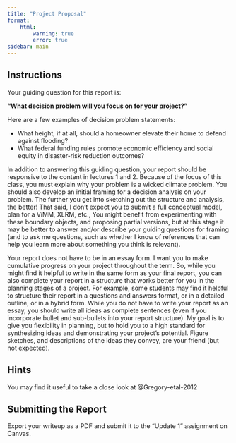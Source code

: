 ```yaml
---
title: "Project Proposal"
format:
    html:        
        warning: true
        error: true
sidebar: main
---
```


## Instructions

Your guiding question for this report is: 

**"What decision problem will you focus on for your project?"**

Here are a few examples of decision problem statements:

* What height, if at all, should a homeowner elevate their home to defend against flooding?
* What federal funding rules promote economic efficiency and social equity in disaster-risk reduction outcomes?

In addition to answering this guiding question, your report should be responsive to the content in lectures 1 and 2. Because of the focus of this class, you must explain why your problem is a wicked climate problem. You should also develop an initial framing for a decision analysis on your problem. The further you get into sketching out the structure and analysis, the better! That said, I don't expect you to submit a full conceptual model, plan for a ViMM, XLRM, etc., You might benefit from experimenting with these boundary objects, and proposing partial versions, but at this stage it may be better to answer and/or describe your guiding questions for framing (and to ask me questions, such as whether I know of references that can help you learn more about something you think is relevant). 

Your report does not have to be in an essay form. I want you to make cumulative progress on your project throughout the term. So, while you might find it helpful to write in the same form as your final report, you can also complete your report in a structure that works better for you in the planning stages of a project. For example, some students may find it helpful to structure their report in a questions and answers format, or in a detailed outline, or in a hybrid form. While you do not have to write your report as an essay, you should write all ideas as complete sentences (even if you incorporate bullet and sub-bullets into your report structure). My goal is to give you flexibility in planning, but to hold you to a high standard for synthesizing ideas and demonstrating your project's potential. Figure sketches, and descriptions of the ideas they convey, are your friend (but not expected). 

::: {.callout-tip}
## Hints
You may find it useful to take a close look at @Gregory-etal-2012
:::

## Submitting the Report

Export your writeup as a PDF and submit it to the "Update 1" assignment on Canvas. 

